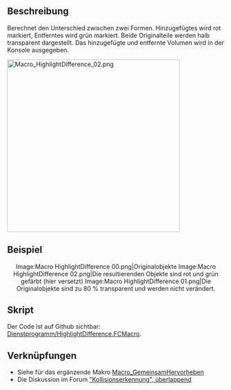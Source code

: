 <languages/>

{{Macro/de
|Name=HighlightDifference
|Name/de=UnterschiedHervorheben
|Description=Berechne den Unterschied zwischen zwei Formen. Hinzufügungen sind rot markiert, Entnahmen sind grün markiert. Beide Originalteile werden halb transparent sein. Das Volumen der Hinzufügungen und Entnahmen wird in der Konsole ausgedruckt.
|Author=Gaël Ecorchard
|Download=[https://wiki.freecad.org/images/2/2e/HighlightDifference.png Werkzeugleistensymbol]
|Version=1.0
|Date=2015-09-24
}}

<span id="Description"></span>
==Beschreibung==

Berechnet den Unterschied zwischen zwei Formen. Hinzugefügtes wird rot markiert, Entferntes wird grün markiert. Beide Originalteile werden halb transparent dargestellt. Das hinzugefügte und entfernte Volumen wird in der Konsole ausgegeben.

{{Codeextralink|https://raw.githubusercontent.com/FreeCAD/FreeCAD-macros/master/Utility/HighlightDifference.FCMacro}}

[[File:Macro HighlightDifference 02.png|400px]]
{{Caption|Ergebnis Differenz zwischen zwei erzeugten Objekten}}

<span id="Example"></span>
==Beispiel==

<center>
<gallery widths="200" heights="220">
Image:Macro HighlightDifference 00.png|Originalobjekte
Image:Macro HighlightDifference 02.png|Die resultierenden Objekte sind rot und grün gefärbt (hier versetzt)
Image:Macro HighlightDifference 01.png|Die Originalobjekte sind zu 80 % transparent und werden nicht verändert.
</gallery>
</center>
{{clear}}

<span id="Script"></span>
==Skript==

Der Code ist auf Github sichtbar: [https://github.com/FreeCAD/FreeCAD-macros/blob/master/Utility/HighlightDifference.FCMacro Dienstprogramm/HighlightDifference.FCMacro].

<span id="Links"></span>
==Verknüpfungen==

<div class="mw-translate-fuzzy">
* Siehe für das ergänzende Makro  [[Macro_HighlightCommon/de|Macro_GemeinsamHervorheben]]
* Die Diskussion im Forum [http://forum.freecadweb.org/viewtopic.php?f=22&t=12426 "Kollisionserkennung", überlappend]
</div>
